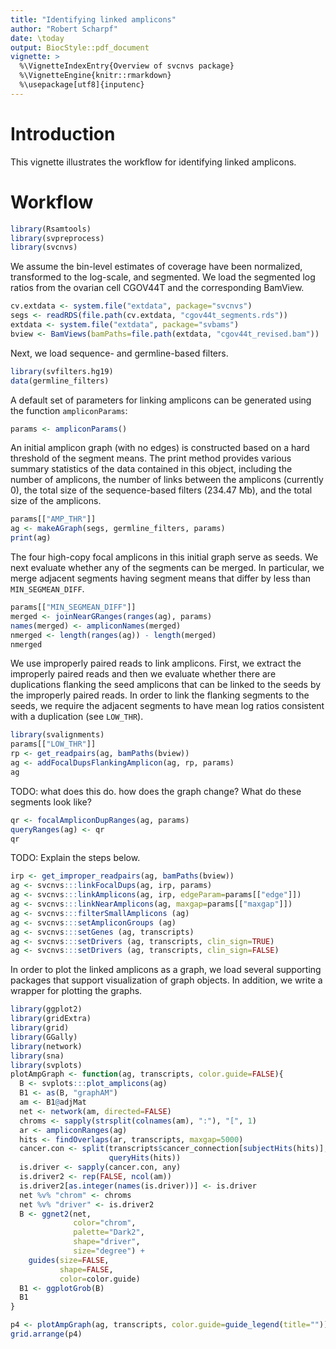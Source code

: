 ```yaml
---
title: "Identifying linked amplicons"
author: "Robert Scharpf"
date: \today
output: BiocStyle::pdf_document
vignette: >
  %\VignetteIndexEntry{Overview of svcnvs package}
  %\VignetteEngine{knitr::rmarkdown}
  %\usepackage[utf8]{inputenc} 
---
```


# Introduction

This vignette illustrates the workflow for identifying linked amplicons.

# Workflow

```r
library(Rsamtools)
library(svpreprocess)
library(svcnvs)
```

We assume the bin-level estimates of coverage have been normalized, transformed
to the log-scale, and segmented. We load the segmented log ratios from the
ovarian cell CGOV44T and the corresponding BamView.

```r
cv.extdata <- system.file("extdata", package="svcnvs")
segs <- readRDS(file.path(cv.extdata, "cgov44t_segments.rds"))
extdata <- system.file("extdata", package="svbams")
bview <- BamViews(bamPaths=file.path(extdata, "cgov44t_revised.bam"))
```

Next, we load sequence- and germline-based filters.

```r
library(svfilters.hg19)
data(germline_filters)
```

A default set of parameters for linking amplicons can be generated using the function `ampliconParams`:

```r
params <- ampliconParams()
```

An initial amplicon graph (with no edges) is constructed based on a hard
threshold of the segment means. The print method provides various summary
statistics of the data contained in this object, including the number of
amplicons, the number of links between the amplicons (currently 0), the total
size of the sequence-based filters (234.47 Mb), and the total size of the
amplicons.

```r
params[["AMP_THR"]]
ag <- makeAGraph(segs, germline_filters, params)
print(ag)
```

The four high-copy focal amplicons in this initial graph serve as seeds. We next
evaluate whether any of the segments can be merged. In particular, we merge
adjacent segments having segment means that differ by less than
`MIN_SEGMEAN_DIFF`.

```r
params[["MIN_SEGMEAN_DIFF"]]
merged <- joinNearGRanges(ranges(ag), params)
names(merged) <- ampliconNames(merged)
nmerged <- length(ranges(ag)) - length(merged)
nmerged
```


We use improperly paired reads to link amplicons. First, we extract the
improperly paired reads and then we evaluate whether there are duplications
flanking the seed amplicons that can be linked to the seeds by the improperly
paired reads. In order to link the flanking segments to the seeds, we require
the adjacent segments to have mean log ratios consistent with a duplication
(see ```LOW_THR```).

```r
library(svalignments)
params[["LOW_THR"]]
rp <- get_readpairs(ag, bamPaths(bview))
ag <- addFocalDupsFlankingAmplicon(ag, rp, params)
ag
```

TODO: what does this do. how does the graph change? What do these segments look
like?

```r
qr <- focalAmpliconDupRanges(ag, params)
queryRanges(ag) <- qr
qr
```

TODO: Explain the steps below.

```r
irp <- get_improper_readpairs(ag, bamPaths(bview))
ag <- svcnvs:::linkFocalDups(ag, irp, params)
ag <- svcnvs:::linkAmplicons(ag, irp, edgeParam=params[["edge"]])
ag <- svcnvs:::linkNearAmplicons(ag, maxgap=params[["maxgap"]])
ag <- svcnvs:::filterSmallAmplicons (ag)
ag <- svcnvs:::setAmpliconGroups (ag)
ag <- svcnvs:::setGenes (ag, transcripts)
ag <- svcnvs:::setDrivers (ag, transcripts, clin_sign=TRUE)
ag <- svcnvs:::setDrivers (ag, transcripts, clin_sign=FALSE)
```

In order to plot the linked amplicons as a graph, we load several supporting
packages that support visualization of graph objects. In addition, we write a
wrapper for plotting the graphs.

```r
library(ggplot2)
library(gridExtra)
library(grid)
library(GGally)
library(network)
library(sna)
library(svplots)
plotAmpGraph <- function(ag, transcripts, color.guide=FALSE){
  B <- svplots:::plot_amplicons(ag)
  B1 <- as(B, "graphAM")
  am <- B1@adjMat
  net <- network(am, directed=FALSE)
  chroms <- sapply(strsplit(colnames(am), ":"), "[", 1)
  ar <- ampliconRanges(ag)
  hits <- findOverlaps(ar, transcripts, maxgap=5000)
  cancer.con <- split(transcripts$cancer_connection[subjectHits(hits)],
                      queryHits(hits))
  is.driver <- sapply(cancer.con, any)
  is.driver2 <- rep(FALSE, ncol(am))
  is.driver2[as.integer(names(is.driver))] <- is.driver
  net %v% "chrom" <- chroms
  net %v% "driver" <- is.driver2
  B <- ggnet2(net,
              color="chrom",
              palette="Dark2",
              shape="driver",
              size="degree") +
    guides(size=FALSE,
           shape=FALSE,
           color=color.guide)
  B1 <- ggplotGrob(B)
  B1
}
```


```r
p4 <- plotAmpGraph(ag, transcripts, color.guide=guide_legend(title=""))
grid.arrange(p4)
```
